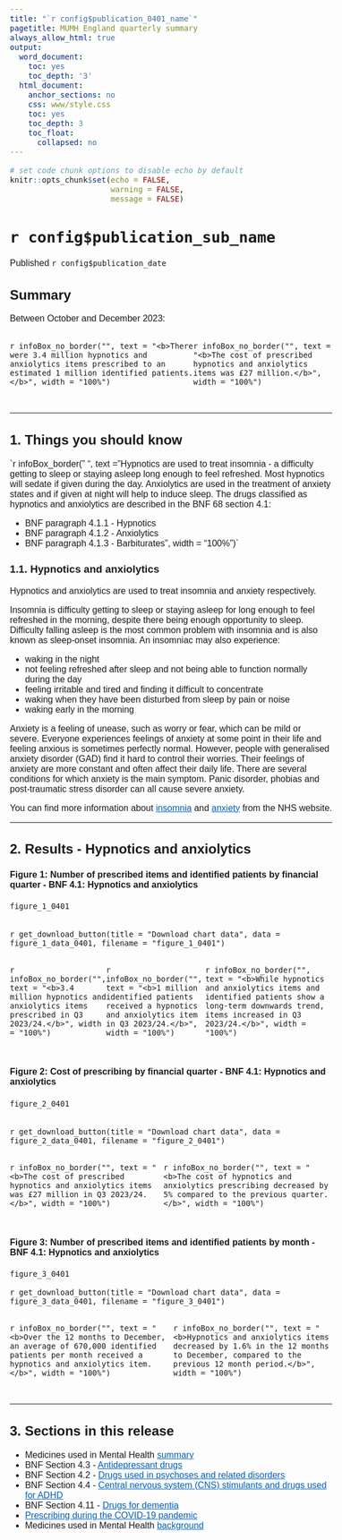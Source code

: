 ```yaml
---
title: "`r config$publication_0401_name`"
pagetitle: MUMH England quarterly summary
always_allow_html: true
output:
  word_document:
    toc: yes
    toc_depth: '3'
  html_document:
    anchor_sections: no
    css: www/style.css
    toc: yes
    toc_depth: 3
    toc_float:
      collapsed: no
---
```


<script>
  $(document).ready(function() {
    $('#header').prepend('<img src=`r knitr::image_uri("www/bsa_logo.svg")` alt=\"NHSBSA logo\" style=\"position:absolute; top: 0; right: 0; padding: 10px; width: 25%;\">');
  });
</script>

<style type="text/css">  body, td {
    font-size: 16px;
    font-family: sans-serif;
  }
  .list-group-item.active {
    background-color: #005EB8!important;
    border-color: #005EB8!important;
  }
    a {
        color: #005EB8!important;
    }
    .tocify {
        border-radius: 0px!important;
    }
</style>
  <html lang="en">

```r
# set code chunk options to disable echo by default
knitr::opts_chunk$set(echo = FALSE,
                      warning = FALSE,
                      message = FALSE)

```

<main>

# `r config$publication_sub_name` {.toc-ignore}

Published `r config$publication_date` 

## Summary

Between October and December 2023:

::::{.row style="display: flex; padding-bottom: 15px;"}
:::{.col-md-6}
`r infoBox_no_border("", text = "<b>There were 3.4 million hypnotics and anxiolytics items prescribed to an estimated 1 million identified patients.</b>", width = "100%")`
:::
:::{.col-md-6}
`r infoBox_no_border("", text = "<b>The cost of prescribed hypnotics and anxiolytics items was £27 million.</b>", width = "100%")`
:::
::::


---

## 1. Things you should know

`r infoBox_border(" ", text = "Hypnotics are used to treat insomnia - a difficulty getting to sleep or staying asleep long enough to feel refreshed. Most hypnotics will sedate if given during the day. Anxiolytics are used in the treatment of anxiety states and if given at night will help to induce sleep. The drugs classified as hypnotics and anxiolytics are described in the BNF 68 section 4.1:

* BNF paragraph 4.1.1 - Hypnotics
* BNF paragraph 4.1.2 - Anxiolytics
* BNF paragraph 4.1.3 - Barbiturates", width = "100%")`

### 1.1. Hypnotics and anxiolytics {.toc-ignore}

Hypnotics and anxiolytics are used to treat insomnia and anxiety respectively.

Insomnia is difficulty getting to sleep or staying asleep for long enough to feel refreshed in the morning, despite there being enough opportunity to sleep. Difficulty falling asleep is the most common problem with insomnia and is also known as sleep-onset insomnia. An insomniac may also experience:

* waking in the night
* not feeling refreshed after sleep and not being able to function normally during the day
* feeling irritable and tired and finding it difficult to concentrate
* waking when they have been disturbed from sleep by pain or noise
* waking early in the morning

Anxiety is a feeling of unease, such as worry or fear, which can be mild or severe. Everyone experiences feelings of anxiety at some point in their life and feeling anxious is sometimes perfectly normal. However, people with generalised anxiety disorder (GAD) find it hard to control their worries. Their feelings of anxiety are more constant and often affect their daily life. There are several conditions for which anxiety is the main symptom. Panic disorder, phobias and post-traumatic stress disorder can all cause severe anxiety.

You can find more information about [insomnia](https://www.nhs.uk/conditions/insomnia/) and [anxiety](https://www.nhs.uk/conditions/generalised-anxiety-disorder/) from the NHS website.

---

## 2. Results - Hypnotics and anxiolytics

#### Figure 1: Number of prescribed items and identified patients by financial quarter - BNF 4.1: Hypnotics and anxiolytics

```r

figure_1_0401
  
```
`r get_download_button(title = "Download chart data", data = figure_1_data_0401, filename = "figure_1_0401")`

::::{.row style="display: flex; padding-bottom: 15px;"}
:::{.col-md-4}
`r infoBox_no_border("", text = "<b>3.4 million hypnotics and anxiolytics items prescribed in Q3 2023/24.</b>", width = "100%")`
:::
:::{.col-md-4}
`r infoBox_no_border("", text = "<b>1 million identified patients received a hypnotics and anxiolytics item in Q3 2023/24.</b>", width = "100%")`
:::
:::{.col-md-4}
`r infoBox_no_border("", text = "<b>While hypnotics and anxiolytics items and identified patients show a long-term downwards trend, items increased in Q3 2023/24.</b>", width = "100%")`
:::
::::


#### Figure 2: Cost of prescribing by financial quarter - BNF 4.1: Hypnotics and anxiolytics

```r

figure_2_0401
  
```
`r get_download_button(title = "Download chart data", data = figure_2_data_0401, filename = "figure_2_0401")`

::::{.row style="display: flex; padding-bottom: 15px;"}
:::{.col-md-6}
`r infoBox_no_border("", text = "<b>The cost of prescribed hypnotics and anxiolytics items was £27 million in Q3 2023/24.</b>", width = "100%")`
:::
:::{.col-md-6}
`r infoBox_no_border("", text = "<b>The cost of hypnotics and anxiolytics prescribing decreased by 5% compared to the previous quarter.</b>", width = "100%")`
:::
::::

#### Figure 3: Number of prescribed items and identified patients by month - BNF 4.1: Hypnotics and anxiolytics

```r

figure_3_0401
```
`r get_download_button(title = "Download chart data", data = figure_3_data_0401, filename = "figure_3_0401")`

::::{.row style="display: flex; padding-bottom: 15px;"}
:::{.col-md-6}
`r infoBox_no_border("", text = "<b>Over the 12 months to December, an average of 670,000 identified patients per month received a hypnotics and anxiolytics item.</b>", width = "100%")`
:::
:::{.col-md-6}
`r infoBox_no_border("", text = "<b>Hypnotics and anxiolytics items decreased by 1.6% in the 12 months to December, compared to the previous 12 month period.</b>", width = "100%")`
:::
::::

---

## 3. Sections in this release


* Medicines used in Mental Health [summary](`r config$html_top_link`)
* BNF Section 4.3 - [Antidepressant drugs](`r config$html_0403_link`)
* BNF Section 4.2 - [Drugs used in psychoses and related disorders](`r config$html_0402_link`)
* BNF Section 4.4 - [Central nervous system (CNS) stimulants and drugs used for ADHD](`r config$html_0404_link`)
* BNF Section 4.11 - [Drugs for dementia](`r config$html_0411_link`)
* [Prescribing during the COVID-19 pandemic](`r config$html_model_link`)
* Medicines used in Mental Health [background](`r config$background_link`)